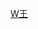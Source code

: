 {{Navbox
| name  = 王震家系
| title = 王震家系
| state = collapsed
| list1 =
<center>
{{familytree/start | style=font-size:90%;}}

{{familytree|||||||||||WFC|y|GSS|||||||||||WFC=王富成|GSS=高氏}}
{{familytree||||||||||||||!||||||||||||||}}
{{familytree|||||||||||||WGC|y|DQP|||||||||WGC=王贵财|DQP=董奇谱}}
{{familytree||||||||||||||||!||||||||||||}}
{{familytree|||||||||||||||WZE|y|WJQ|||||||WZE=[[王震]]|WJQ=[[王季青]]}}
{{familytree||||||||||,|-|-|-|-|-|-|-|+|-|-|-|-|-|-|-|.|||||||}}
{{familytree|YXN|y|QNG||WBB|y|WMA||WJU|y|WMB||WZZ|YXN=[[叶选宁]]|QNG=[[钱宁戈]]|WBB=[[王兵 (王震之子)|王兵]]|WMA=待考证|WJU=[[王军 (企业家)|王军]]|WMB=葉小英|WZZ=[[王之 (王震之子)|王之]]}}
{{familytree||||`|-|-|-|.||||!||||||||!||||||||}}
{{familytree|||||||YJZ|~|WJY||||||WJJ|||||||YJZ=[[叶静子]]|WJY=[[王京阳]]|WJJ=[[王京京]]}}

{{familytree/end}}

|below =

}}</center>
<noinclude>

[[Category:中国家族模板|W王]]

</noinclude>